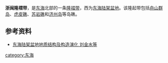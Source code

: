 '''浙闽隆褶带'''，是[[东海|东海]]北部的一条[[隆褶带|隆褶带]]，西为[[东海陆架盆地|东海陆架盆地]]。该隆起带包括[[舟山群岛|舟山群岛]]、[[虎皮礁|虎皮礁]]、[[苏岩礁|苏岩礁]]和[[济州岛|济州岛]]等岛礁。

==参考资料==
*[https://web.archive.org/web/20051231015845/http://www.sigs.com.cn/download/1/200303/8WQ1.PDF 东海陆架盆地地质结构及构造演化 刘金水等]

{{Asia-geo-stub}}

[[category:东海|category:东海]]